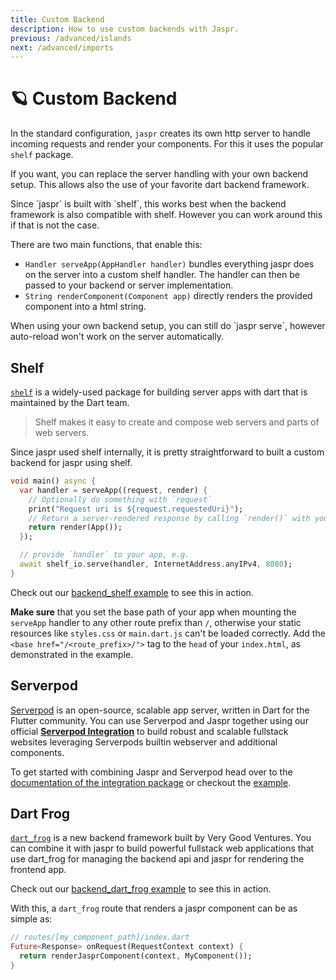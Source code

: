 ```yaml
---
title: Custom Backend
description: How to use custom backends with Jaspr.
previous: /advanced/islands
next: /advanced/imports
---
```


# 🪐 Custom Backend

In the standard configuration, `jaspr` creates its own http server to handle incoming requests and
render your components. For this it uses the popular `shelf` package.

If you want, you can replace the server handling with your own backend setup.
This allows also the use of your favorite dart backend framework.

<Info>
Since `jaspr` is built with `shelf`, this works best when the backend framework is also compatible with shelf.
However you can work around this if that is not the case.
</Info>

There are two main functions, that enable this:

- `Handler serveApp(AppHandler handler)` bundles everything jaspr does on the server into a custom shelf handler.
  The handler can then be passed to your backend or server implementation.
- `String renderComponent(Component app)` directly renders the provided component into a html string.

<Warning>
When using your own backend setup, you can still do `jaspr serve`, however auto-reload won't work 
on the server automatically.
</Warning>

## Shelf

[`shelf`](https://pub.dev/packages/shelf) is a widely-used package for building server apps with dart that is 
maintained by the Dart team.

> Shelf makes it easy to create and compose web servers and parts of web servers.

Since jaspr used shelf internally, it is pretty straightforward to built a custom backend for jaspr using
shelf. 

```dart
void main() async {
  var handler = serveApp((request, render) {
    // Optionally do something with `request`
    print("Request uri is ${request.requestedUri}");
    // Return a server-rendered response by calling `render()` with your root component
    return render(App());
  });

  // provide `handler` to your app, e.g.
  await shelf_io.serve(handler, InternetAddress.anyIPv4, 8080);
}
```

Check out our [backend_shelf example](https://github.com/schultek/jaspr/tree/main/examples/backend_shelf)
to see this in action.

**Make sure** that you set the base path of your app when mounting the `serveApp` handler to
any other route prefix than `/`, otherwise your static resources like `styles.css` or `main.dart.js`
can't be loaded correctly. Add the `<base href="/<route_prefix>/">` tag to the `head` of your
`index.html`, as demonstrated in the example.

## Serverpod

[Serverpod](https://serverpod.dev/) is an open-source, scalable app server, written in Dart for the Flutter community.
You can use Serverpod and Jaspr together using our official [**Serverpod Integration**](https://pub.dev/packages/jaspr_serverpod)
to build robust and scalable fullstack websites leveraging Serverpods builtin webserver and additional components.

To get started with combining Jaspr and Serverpod head over to the [documentation of the integration package](https://pub.dev/packages/jaspr_serverpod)
or checkout the [example](https://github.com/schultek/jaspr/tree/main/examples/backend_serverpod).

## Dart Frog

[`dart_frog`](https://dartfrog.vgv.dev/) is a new backend framework built by Very Good Ventures. You
can combine it with jaspr to build powerful fullstack web applications that use dart_frog for managing
the backend api and jaspr for rendering the frontend app.

Check out our [backend_dart_frog example](https://github.com/schultek/jaspr/tree/main/examples/backend_dart_frog)
to see this in action.

With this, a `dart_frog` route that renders a jaspr component can be as simple as:

```dart
// routes/[my_component_path]/index.dart
Future<Response> onRequest(RequestContext context) {
  return renderJasprComponent(context, MyComponent());
}
```
